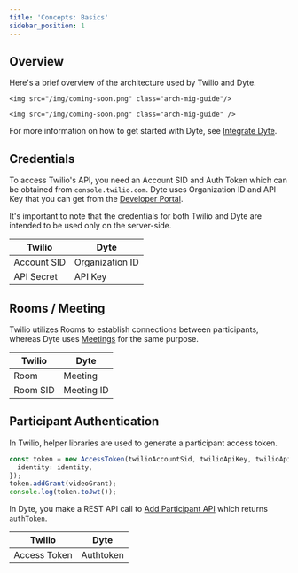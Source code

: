 ```yaml
---
title: 'Concepts: Basics'
sidebar_position: 1
---
```


 

## Overview

Here's a brief overview of the architecture used by Twilio and Dyte.

<Tabs>
  <TabItem value="Twilio" label="Twilio Basic Flow">
    
    <img src="/img/coming-soon.png" class="arch-mig-guide"/>
    
  </TabItem>
   <TabItem value="Dyte" label="Dyte Basic Flow">
    
    <img src="/img/coming-soon.png" class="arch-mig-guide" />

  </TabItem>
</Tabs>

For more information on how to get started with Dyte, see [Integrate Dyte](/getting-started#integrate-dyte).

## Credentials

To access Twilio's API, you need an Account SID and Auth Token which can be obtained from `console.twilio.com`. Dyte uses Organization ID and API Key that you can get from the [Developer Portal](https://dev.dyte.io).

It's important to note that the credentials for both Twilio and Dyte are intended to be used only on the server-side.

| **Twilio**  | **Dyte**        |
| ----------- | --------------- |
| Account SID | Organization ID |
| API Secret  | API Key         |

## Rooms / Meeting

Twilio utilizes Rooms to establish connections between participants, whereas Dyte uses [Meetings](/api#/operations/create_meeting) for the same purpose.

| **Twilio** | **Dyte**   |
| ---------- | ---------- |
| Room       | Meeting    |
| Room SID   | Meeting ID |

## Participant Authentication

In Twilio, helper libraries are used to generate a participant access token.

```ts
const token = new AccessToken(twilioAccountSid, twilioApiKey, twilioApiSecret, {
  identity: identity,
});
token.addGrant(videoGrant);
console.log(token.toJwt());
```

In Dyte, you make a REST API call to [Add Participant API](/api/#/operations/add_participant) which returns `authToken`.

| **Twilio**   | **Dyte**  |
| ------------ | --------- |
| Access Token | Authtoken |
